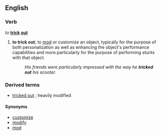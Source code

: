 {{wikipedia|dab=tricked out}}
==English==

===Verb===
''to'' '''[[trick]] [[out]]'''

# {{transitive}}{{slang}} '''to trick out'''; to [[mod]] or customize an object, typically for the purpose of both personalization as well as enhancing the object's performance capabilities and more particularly for the purpose of performing stunts with that object.
#: ''His friends were particularly impressed with the way he '''tricked out''' his scooter.''

===Derived terms===
* [[tricked out]]  {{pos_a}}; heavily modified

====Synonyms====
* [[customize]]
* [[modify]]
* [[mod]]